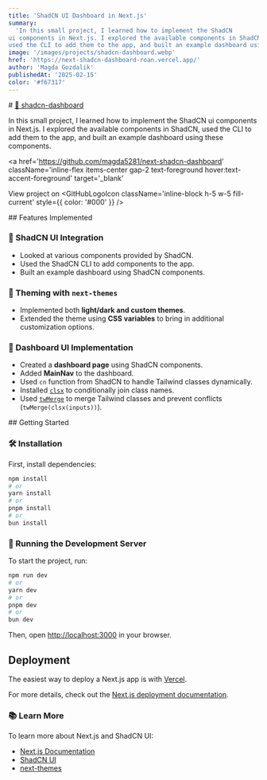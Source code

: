 ```yaml
---
title: 'ShadCN UI Dashboard in Next.js'
summary:
  'In this small project, I learned how to implement the ShadCN
ui components in Next.js. I explored the available components in ShadCN, 
used the CLI to add them to the app, and built an example dashboard using these components.'
image: '/images/projects/shadcn-dashboard.webp'
href: 'https://next-shadcn-dashboard-roan.vercel.app/'
author: 'Magda Gozdalik'
publishedAt: '2025-02-15'
color: '#f67317'
---
```


<Section className="card-shadow secondary-bg">
# <a   href='https://next-shadcn-dashboard-roan.vercel.app/' className='mt-10 text-2xl text-foreground hover:text-accent-foreground sm:text-3xl lg:text-4xl' target='_blank'> 🔗  shadcn-dashboard</a>

In this small project, I learned how to implement the ShadCN ui components in
Next.js. I explored the available components in ShadCN, used the CLI to add them
to the app, and built an example dashboard using these components.

<a
  href='https://github.com/magda5281/next-shadcn-dashboard'
  className='inline-flex items-center gap-2 text-foreground hover:text-accent-foreground'
  target='_blank'
>
  <span>View project on </span>
  <GitHubLogoIcon
    className='inline-block h-5 w-5 fill-current'
    style={{ color: '#000' }}
  />
</a>
</Section>

<Section className="card-shadow secondary-bg">
## Features Implemented

### 🔹 ShadCN UI Integration

- Looked at various components provided by ShadCN.
- Used the ShadCN CLI to add components to the app.
- Built an example dashboard using ShadCN components.

### 🎨 Theming with `next-themes`

- Implemented both **light/dark and custom themes**.
- Extended the theme using **CSS variables** to bring in additional
  customization options.

### 📌 Dashboard UI Implementation

- Created a **dashboard page** using ShadCN components.
- Added **MainNav** to the dashboard.
- Used `cn` function from ShadCN to handle Tailwind classes dynamically.
- Installed [`clsx`](https://github.com/lukeed/clsx) to conditionally join class
  names.
- Used [`twMerge`](https://github.com/dcastil/twMerge) to merge Tailwind classes
  and prevent conflicts (`twMerge(clsx(inputs))`).

</Section>

<Section className="card-shadow secondary-bg">
## Getting Started

### 🛠️ Installation

First, install dependencies:

```bash
npm install
# or
yarn install
# or
pnpm install
# or
bun install
```

### 🚀 Running the Development Server

To start the project, run:

```bash
npm run dev
# or
yarn dev
# or
pnpm dev
# or
bun dev
```

Then, open [http://localhost:3000](http://localhost:3000) in your browser.

## Deployment

The easiest way to deploy a Next.js app is with
[Vercel](https://vercel.com/new?utm_medium=default-template&filter=next.js&utm_source=create-next-app&utm_campaign=create-next-app-readme).

For more details, check out the
[Next.js deployment documentation](https://nextjs.org/docs/app/building-your-application/deploying).

### 📚 Learn More

To learn more about Next.js and ShadCN UI:

- [Next.js Documentation](https://nextjs.org/docs)
- [ShadCN UI](https://ui.shadcn.com/)
- [next-themes](https://github.com/pacocoursey/next-themes)

</Section>
